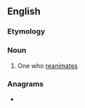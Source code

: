 ==English==

===Etymology===
{{suffix|en|reanimate|or}}

===Noun===
{{en-noun}}

# One who [[reanimate]]s

===Anagrams===
* {{anagrams|en|a=aaeimnorrt|retromania}}